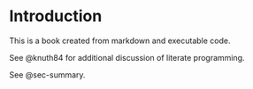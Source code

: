 # Introduction

This is a book created from markdown and executable code.

See @knuth84 for additional discussion of literate programming.

See @sec-summary.
